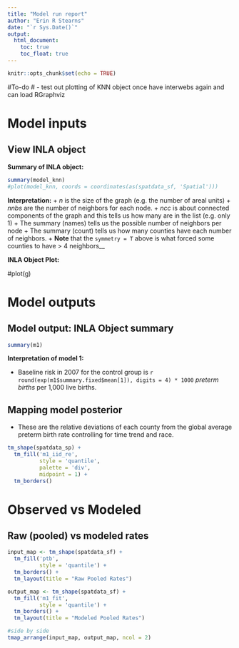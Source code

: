 ```yaml
---
title: "Model run report"
author: "Erin R Stearns"
date: "`r Sys.Date()`"
output: 
  html_document:
    toc: true
    toc_float: true
---
```


```r
knitr::opts_chunk$set(echo = TRUE)
```

#To-do
# - test out plotting of KNN object once have interwebs again and can load RGraphviz

# Model inputs

## View INLA object
**Summary of INLA object:**

```r
summary(model_knn)
#plot(model_knn, coords = coordinates(as(spatdata_sf, 'Spatial')))
```

**Interpretation:**
+ *n* is the size of the graph (e.g. the number of areal units)
+ *nnbs* are the number of neighbors for each node.
+ *ncc* is about connected components of the graph and this tells us how many are in the list (e.g. only 1)
+ The summary (names) tells us the possible number of neighbors per node
+ The summary (count) tells us how many counties have each number of neighbors.
+ **Note** that the `symmetry = T` above is what forced some counties to have > 4 neighbors__

**INLA Object Plot:**

#plot(g)




# Model outputs

## Model output: INLA Object summary

```r
summary(m1)
```

**Interpretation of model 1:**

+ Baseline risk in 2007 for the control group is `r round(exp(m1$summary.fixed$mean[1]), digits = 4) * 1000` *preterm births* per 1,000 live births.

## Mapping model posterior

+ These are the relative deviations of each county from the global average preterm birth rate controlling for time trend and race.

```r
tm_shape(spatdata_sp) +
  tm_fill('m1_iid_re',
          style = 'quantile',
          palette = 'div',
          midpoint = 1) +
  tm_borders()
```



# Observed vs Modeled 

## Raw (pooled) vs modeled rates
```r
input_map <- tm_shape(spatdata_sf) +
  tm_fill('ptb',
          style = 'quantile') +
  tm_borders() +
  tm_layout(title = "Raw Pooled Rates")

output_map <- tm_shape(spatdata_sf) +
  tm_fill('m1_fit',
          style = 'quantile') +
  tm_borders() +
  tm_layout(title = "Modeled Pooled Rates")

#side by side
tmap_arrange(input_map, output_map, ncol = 2)


```


